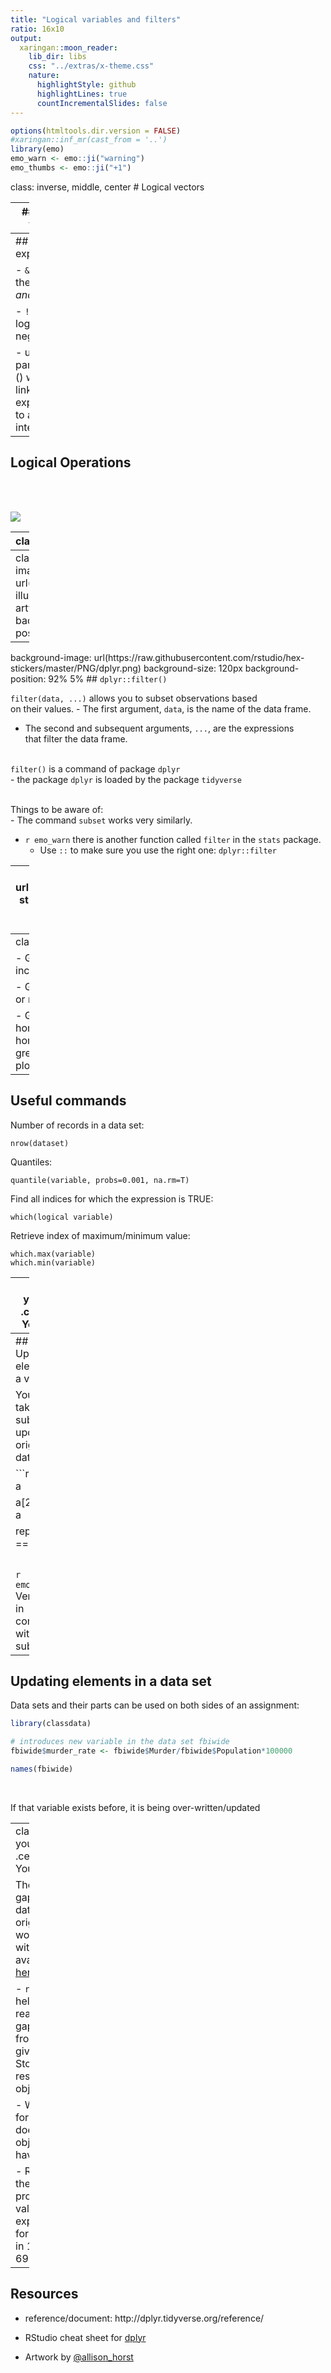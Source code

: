 ```yaml
---
title: "Logical variables and filters"
ratio: 16x10
output:
  xaringan::moon_reader:
    lib_dir: libs
    css: "../extras/x-theme.css"
    nature:
      highlightStyle: github
      highlightLines: true
      countIncrementalSlides: false
---
```


```r
options(htmltools.dir.version = FALSE)
#xaringan::inf_mr(cast_from = '..')
library(emo)
emo_warn <- emo::ji("warning")
emo_thumbs <- emo::ji("+1")
```
class: inverse, middle, center
# Logical vectors

---
## Logical vectors

- Vectors consisting of values `TRUE` and `FALSE`

- Very important!

- Usually created with a logical comparison

- `<, >, ==, !=, <=, >=`

- `x %in% c(1, 4, 3, 7)`

- `subset` or `dplyr::filter`

---
## Logical expressions

- `&` and `|` are the logical *and* and *or*

- `!` is the logical negation

- use parentheses () when linking expressions to avoid mis-interpretation

---
## Logical Operations

<br/><br/>

![](images/logical.png) 

---
class: yourturn
.center[
# Your turn 
]

Define vector `a` to be `a <- c(1,15, 3,20, 5,8,9,10, 1,3)`

<br/>

Find the expression for the logical vector that is TRUE where `a` is:

- less than 20

- squared value is at least 100 or less than 10

- equals 1 or 3

- even 

  - **Hint**: have a look at the help for the operator `%%` 
      ```
      ?`%%`
      ```
  

---
class: inverse, center, top
background-image: url(https://github.com/allisonhorst/stats-illustrations/blob/master/rstats-artwork/dplyr_wrangling.png?raw=true)
background-size: 650px
background-position: 50% 85%
# filter {dplyr}

---
background-image: url(https://raw.githubusercontent.com/rstudio/hex-stickers/master/PNG/dplyr.png)
background-size: 120px
background-position: 92% 5%
## `dplyr::filter()`

`filter(data, ...)` allows you to subset observations based <br> on their values.
  - The first argument, `data`, is the name of the data frame.  
  
  - The second and subsequent arguments, `...`, are the expressions <br> that filter the data frame.

<br/>
`filter()` is a command of package `dplyr`  
  - the package `dplyr` is loaded by the package `tidyverse`

<br/>
Things to be aware of:  
  - The command `subset` works very similarly.  
  
  - `r emo_warn` there is another function called `filter` in the `stats` package.  
    - Use `::` to make sure you use the right one: `dplyr::filter`
    
---
background-image: url(https://raw.githubusercontent.com/rstudio/hex-stickers/master/PNG/dplyr.png)
background-size: 120px
background-position: 92% 5%
## `dplyr::filter()` usage

`filter(data, ...)` finds subset of `data` where conditions <br>specified by a logical expression in `...` are true,  
- `filter(fbi, Year == 2014)`  

<br/>
To save the result, you’ll need to use the assignment operator, `<-`,  
- `fbi14 <- filter(fbi, Year == 2014)`

<br/> 
Multiple expressions are combined by a logical "and" (i.e. `&`  )
  - `filter(fbi, Type == "Larceny.Theft", State %in% c("Iowa", "Minnesota"))`  

<br/>
`r emo_warn` `filter()` only includes rows where the condition is `TRUE`  
- i.e. it excludes both `FALSE` and `NA` values.  
- If you want to preserve missing values, ask for them explicitly.


???
The first argument is the name of the data frame. The second and subsequent arguments are the expressions that filter the data frame. For example, ...

When you run that line of code, dplyr executes the filtering operation and returns a new data frame. dplyr functions never modify their inputs, so if you want to save the result, you’ll need to use the assignment operator, <-:

R either prints out the results, or saves them to a variable. To do both...
---
class: yourturn
.center[
# Your turn 
]

- Get a subset of all crimes in Iowa. Plot incidences/rates for one type of crime over time.

- Get a subset of all crimes in 2009. Plot the number or rate for one type of crime by state.

- Get a subset of the data that includes number of homicides for the last five years. Find the rate of homicides, extract all states that have a rate of greater than 90% of the rates across all states, and plot (Hint: `?quantile`).

---
## Useful commands

Number of records in a data set:

`nrow(dataset)`

Quantiles: 

`quantile(variable, probs=0.001, na.rm=T)`

Find all indices for which the expression is TRUE:

`which(logical variable)`

Retrieve index of maximum/minimum value:

`which.max(variable)`  
`which.min(variable)`




---
class: yourturn
.center[
# Your turn 

```r
fbi <- read.csv("https://raw.githubusercontent.com/Stat480-at-ISU/materials-2020/master/02_r-intro/data/fbi.csv")
fbiwide <- read.csv("https://raw.githubusercontent.com/Stat480-at-ISU/materials-2020/master/02_r-intro/data/fbiwide.csv")
```

Use the `fbi` data object to answer the following questions: 

- In which year did California have the greatest number of <br> burglaries reported?

- for any of the violent crimes, which state had the highest rate (and for which crime) in 2014? in 1961? 

Use the `fbiwide` data object to answer the following question: 

- in 2011, how many states had fewer vehicle thefts than robberies? (which states are those?)


---
## Updating elements in a vector

You can take a subset and update the original data:

```r
a <- 1:4
a

a[2:3] <- 0
a

replace(a, a == 0, -1)
```

<br/>

`r emo_thumbs` Very useful in combination with logical subsetting

---
## Updating elements in a data set

Data sets and their parts can be used on both sides of an assignment:

```r
library(classdata)

# introduces new variable in the data set fbiwide
fbiwide$murder_rate <- fbiwide$Murder/fbiwide$Population*100000

names(fbiwide)
```

<br/>

If that variable exists before, it is being over-written/updated

---
class: yourturn
.center[
# Your turn 
]

The gapminder data we originally worked with is available [here](https://stat480-at-isu.github.io/materials-2020/01_collaborative-environment/data/gapminder-5060.csv). 

- `read.csv` helps you read the gapminder from the given link. Store the result in an object.

- What format does the object have?

- Replace the problematic value in life expectancy for Canada in 1957  by 69.96. 


---
## Resources

- reference/document: http://dplyr.tidyverse.org/reference/

- RStudio cheat sheet for [dplyr](https://github.com/rstudio/cheatsheets/raw/master/data-transformation.pdf)


- Artwork by [@allison_horst](https://twitter.com/allison_horst?ref_src=twsrc%5Egoogle%7Ctwcamp%5Eserp%7Ctwgr%5Eauthor)


